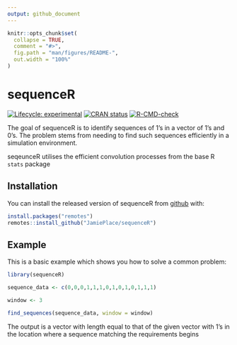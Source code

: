 ```yaml
---
output: github_document
---
```


<!-- README.md is generated from README.Rmd. Please edit that file -->

```r
knitr::opts_chunk$set(
  collapse = TRUE,
  comment = "#>",
  fig.path = "man/figures/README-",
  out.width = "100%"
)
```

# sequenceR

<!-- badges: start -->
[![Lifecycle: experimental](https://img.shields.io/badge/lifecycle-experimental-orange.svg)](https://lifecycle.r-lib.org/articles/stages.html#experimental)
[![CRAN status](https://www.r-pkg.org/badges/version/sequenceR)](https://CRAN.R-project.org/package=sequenceR)
[![R-CMD-check](https://github.com/JamiePlace/sequenceR/actions/workflows/R-CMD-check.yaml/badge.svg)](https://github.com/JamiePlace/sequenceR/actions/workflows/R-CMD-check.yaml)
<!-- badges: end -->

The goal of sequenceR is to identify sequences of 1's in a vector of 1's and 0's. The problem stems from needing to find such sequences efficiently in a simulation environment. 

seqeunceR utilises the efficient convolution processes from the base R `stats` package

## Installation

You can install the released version of sequenceR from [github](https://github.com/JamiePlace/sequenceR) with:

```r
install.packages("remotes")
remotes::install_github("JamiePlace/sequenceR")
```

## Example

This is a basic example which shows you how to solve a common problem:

```r
library(sequenceR)

sequence_data <- c(0,0,0,1,1,1,0,1,0,1,0,1,1,1)

window <- 3

find_sequences(sequence_data, window = window)
```

The output is a vector with length equal to that of the given vector with 1's in the location where a sequence matching the requirements begins
